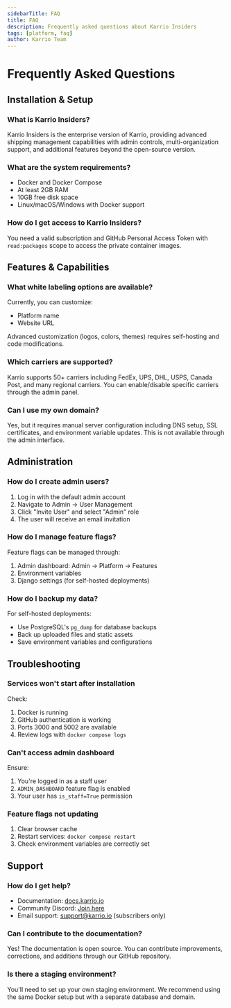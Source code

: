 ```yaml
---
sidebarTitle: FAQ
title: FAQ
description: Frequently asked questions about Karrio Insiders
tags: [platform, faq]
author: Karrio Team
---
```


# Frequently Asked Questions

## Installation & Setup

### What is Karrio Insiders?

Karrio Insiders is the enterprise version of Karrio, providing advanced shipping management capabilities with admin controls, multi-organization support, and additional features beyond the open-source version.

### What are the system requirements?

- Docker and Docker Compose
- At least 2GB RAM
- 10GB free disk space
- Linux/macOS/Windows with Docker support

### How do I get access to Karrio Insiders?

You need a valid subscription and GitHub Personal Access Token with `read:packages` scope to access the private container images.

## Features & Capabilities

### What white labeling options are available?

Currently, you can customize:
- Platform name
- Website URL

Advanced customization (logos, colors, themes) requires self-hosting and code modifications.

### Which carriers are supported?

Karrio supports 50+ carriers including FedEx, UPS, DHL, USPS, Canada Post, and many regional carriers. You can enable/disable specific carriers through the admin panel.

### Can I use my own domain?

Yes, but it requires manual server configuration including DNS setup, SSL certificates, and environment variable updates. This is not available through the admin interface.

## Administration

### How do I create admin users?

1. Log in with the default admin account
2. Navigate to Admin → User Management
3. Click "Invite User" and select "Admin" role
4. The user will receive an email invitation

### How do I manage feature flags?

Feature flags can be managed through:
1. Admin dashboard: Admin → Platform → Features
2. Environment variables
3. Django settings (for self-hosted deployments)

### How do I backup my data?

For self-hosted deployments:
- Use PostgreSQL's `pg_dump` for database backups
- Back up uploaded files and static assets
- Save environment variables and configurations

## Troubleshooting

### Services won't start after installation

Check:
1. Docker is running
2. GitHub authentication is working
3. Ports 3000 and 5002 are available
4. Review logs with `docker compose logs`

### Can't access admin dashboard

Ensure:
1. You're logged in as a staff user
2. `ADMIN_DASHBOARD` feature flag is enabled
3. Your user has `is_staff=True` permission

### Feature flags not updating

1. Clear browser cache
2. Restart services: `docker compose restart`
3. Check environment variables are correctly set

## Support

### How do I get help?

- Documentation: [docs.karrio.io](https://docs.karrio.io)
- Community Discord: [Join here](https://discord.gg/gS88uE7sEx)
- Email support: support@karrio.io (subscribers only)

### Can I contribute to the documentation?

Yes! The documentation is open source. You can contribute improvements, corrections, and additions through our GitHub repository.

### Is there a staging environment?

You'll need to set up your own staging environment. We recommend using the same Docker setup but with a separate database and domain.
